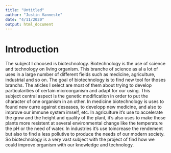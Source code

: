```yaml
---
title: "Untitled"
author: "Justin Vanneste"
date: "4/11/2020"
output: html_document
---
```


# Introduction

The subject I choosed is biotechnology. Biotechnology is the use of science and technology on living organism. This branche of science as al a lot of uses in a large number of different fields such as medicine, agriculture, industrial and so on. The goal of biotechnology is to find new tool for thoses branchs. The aticles I select are most of them about trying to develop particularities of certain microorganism and adapt for our using. This subject central aspect is the genetic modification in order to put the character of one organism in an other. In medicine biotechnology is uses to found new curre against deseases, to developp new medicine, and also to improve our immune system imself, etc. In agriculture it's use to accelerate the grow and the height and quality of the plant, it's also uses to make those plants more resistent at several environmental change like the temperature the pH or the need of water. In industries it's use toincrease the rendement but also to find a less pollutive to produce the needs of our modern society. So biotechnology is a very vast subject with the project of find how we could improve organism with our knowledge and technology.
